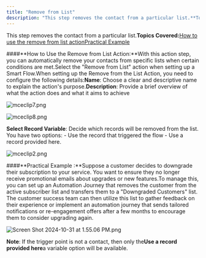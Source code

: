 ```yaml
---
title: "Remove from List"
description: "This step removes the contact from a particular list.**Topics Covered:**[How to use the remove from list action](https://support.salesmate.io/hc/en-us..."
---
```


This step removes the contact from a particular list.**Topics Covered:**[How to use the remove from list action](https://support.salesmate.io/hc/en-us/articles/38138589895833-Remove-from-List#h_01JCE11M6ZHV77FR88GFPC6E3H)[Practical Example](https://support.salesmate.io/hc/en-us/articles/38138589895833-Remove-from-List#h_01JCE120A1A47ZHZ5QWPC3A7MC)

####**How to Use the Remove from List Action:**With this action step, you can automatically remove your contacts from specific lists when certain conditions are met.Select the "Remove from List" action when setting up a Smart Flow.When setting up the Remove from the List Action, you need to configure the following details:**Name**: Choose a clear and descriptive name to explain the action's purpose.**Description**: Provide a brief overview of what the action does and what it aims to achieve

![mceclip7.png](./images/mceclip7.png)

![mceclip8.png](./images/mceclip8.png)

**Select Record Variable**: Decide which records will be removed from the list. You have two options:
\- Use the record that triggered the flow
\- Use a record provided here.

![mceclip2.png](./images/mceclip2-4.png)

####**Practical Example :**Suppose a customer decides to downgrade their subscription to your service. You want to ensure they no longer receive promotional emails about upgrades or new features.To manage this, you can set up an Automation Journey that removes the customer from the active subscriber list and transfers them to a "Downgraded Customers" list. The customer success team can then utilize this list to gather feedback on their experience or implement an automation journey that sends tailored notifications or re-engagement offers after a few months to encourage them to consider upgrading again.

![Screen Shot 2024-10-31 at 1.55.06 PM.png](./images/Screen-Shot-2024-10-31-at-1.55.06-PM.png)

**Note**: If the trigger point is not a contact, then only the**Use a record provided here**a variable option will be available.
